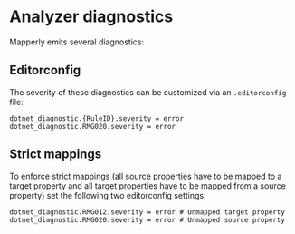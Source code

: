 
# Analyzer diagnostics

Mapperly emits several diagnostics:
<AnalyzerRules></AnalyzerRules>

## Editorconfig

The severity of these diagnostics can be customized via an `.editorconfig` file:

```editorconfig title=".editorconfig"
dotnet_diagnostic.{RuleID}.severity = error
dotnet_diagnostic.RMG020.severity = error
```

## Strict mappings

To enforce strict mappings
(all source properties have to be mapped to a target property and all target properties have to be mapped from a source property)
set the following two editorconfig settings:

```editorconfig title=".editorconfig"
dotnet_diagnostic.RMG012.severity = error # Unmapped target property
dotnet_diagnostic.RMG020.severity = error # Unmapped source property
```
